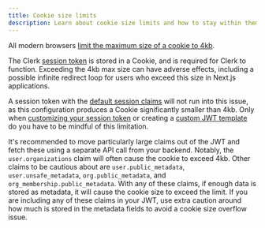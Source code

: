 ```yaml
---
title: Cookie size limits
description: Learn about cookie size limits and how to stay within them with Clerk.
---
```


All modern browsers [limit the maximum size of a cookie to 4kb](https://datatracker.ietf.org/doc/html/rfc2109#section-6.3).

The Clerk [session token](/docs/backend-requests/resources/session-tokens) is stored in a Cookie, and is required for Clerk to function. Exceeding the 4kb max size can have adverse effects, including a possible infinite redirect loop for users who exceed this size in Next.js applications.

A session token with the [default session claims](/docs/backend-requests/resources/session-tokens#default-session-claims) will not run into this issue, as this configuration produces a Cookie significantly smaller than 4kb. Only when [customizing your session token](/docs/backend-requests/making/custom-session-token) or creating a [custom JWT template](/docs/backend-requests/making/jwt-templates) do you have to be mindful of this limitation.

It's recommended to move particularly large claims out of the JWT and fetch these using a separate API call from your backend. Notably, the `user.organizations` claim will often cause the cookie to exceed 4kb. Other claims to be cautious about are `user.public_metadata`, `user.unsafe_metadata`, `org.public_metadata`, and `org_membership.public_metadata`. With any of these claims, if enough data is stored as metadata, it will cause the cookie size to exceed the limit. If you are including any of these claims in your JWT, use extra caution around how much is stored in the metadata fields to avoid a cookie size overflow issue.
